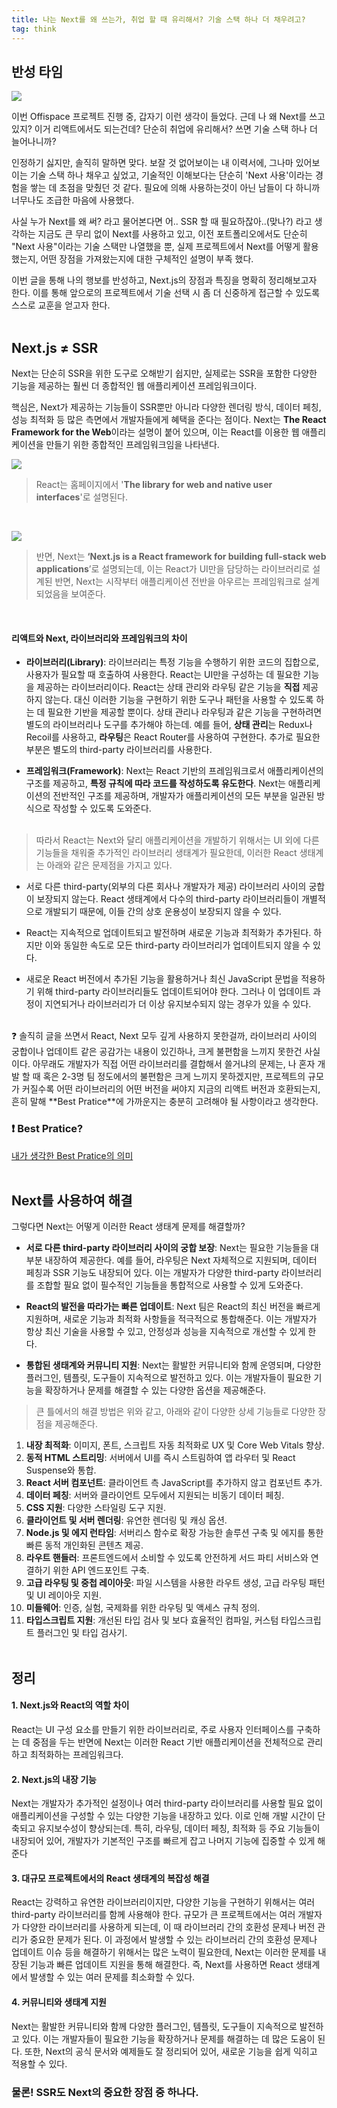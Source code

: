 ```yaml
---
title: 나는 Next를 왜 쓰는가, 취업 할 때 유리해서? 기술 스택 하나 더 채우려고?
tag: think
---
```


## 반성 타임

![](/images/think/why-i-use-next/1.png)

이번 Offispace 프로젝트 진행 중, 갑자기 이런 생각이 들었다. 근데 나 왜 Next를 쓰고 있지? 이거 리액트에서도 되는건데? 단순히 취업에 유리해서? 쓰면 기술 스택 하나 더 늘어나니까?

인정하기 싫지만, 솔직히 말하면 맞다. 보잘 것 없어보이는 내 이력서에, 그나마 있어보이는 기술 스택 하나 채우고 싶었고, 기술적인 이해보다는 단순히 'Next 사용'이라는 경험을 쌓는 데 초점을 맞췄던 것 같다. 필요에 의해 사용하는것이 아닌 남들이 다 하니까 너무나도 조급한 마음에 사용했다.

사실 누가 Next를 왜 써? 라고 물어본다면 어.. SSR 할 때 필요하잖아..(맞나?) 라고 생각하는 지금도 큰 무리 없이 Next를 사용하고 있고, 이전 포트폴리오에서도 단순히 "Next 사용"이라는 기술 스택만 나열했을 뿐, 실제 프로젝트에서 Next를 어떻게 활용했는지, 어떤 장점을 가져왔는지에 대한 구체적인 설명이 부족 했다.

이번 글을 통해 나의 행보를 반성하고, Next.js의 장점과 특징을 명확히 정리해보고자 한다. 이를 통해 앞으로의 프로젝트에서 기술 선택 시 좀 더 신중하게 접근할 수 있도록 스스로 교훈을 얻고자 한다. <br/><br/>

## Next.js ≠ SSR

Next는 단순히 SSR을 위한 도구로 오해받기 쉽지만, 실제로는 SSR을 포함한 다양한 기능을 제공하는 훨씬 더 종합적인 웹 애플리케이션 프레임워크이다.

핵심은, Next가 제공하는 기능들이 SSR뿐만 아니라 다양한 렌더링 방식, 데이터 페칭, 성능 최적화 등 많은 측면에서 개발자들에게 혜택을 준다는 점이다. Next는 **The React Framework for the Web**이라는 설명이 붙어 있으며, 이는 React를 이용한 웹 애플리케이션을 만들기 위한 종합적인 프레임워크임을 나타낸다.

![](/images/think/why-i-use-next/2.png)

> React는 홈페이지에서 '**The library for web and native user interfaces**'로 설명된다.

<br />

![](/images/think/why-i-use-next/3.png)

> 반면, Next는 **‘Next.js is a React framework for building full-stack web applications**’로 설명되는데, 이는 React가 UI만을 담당하는 라이브러리로 설계된 반면, Next는 시작부터 애플리케이션 전반을 아우르는 프레임워크로 설계 되었음을 보여준다.

<br />

#### **리액트와 Next, 라이브러리와 프레임워크의 차이**

- **라이브러리(Library)**: 라이브러리는 특정 기능을 수행하기 위한 코드의 집합으로, 사용자가 필요할 때 호출하여 사용한다. React는 UI만을 구성하는 데 필요한 기능을 제공하는 라이브러리이다. React는 상태 관리와 라우팅 같은 기능을 **직접** 제공하지 않는다. 대신 이러한 기능을 구현하기 위한 도구나 패턴을 사용할 수 있도록 하는 데 필요한 기반을 제공할 뿐이다. 상태 관리나 라우팅과 같은 기능을 구현하려면 별도의 라이브러리나 도구를 추가해야 하는데. 예를 들어, **상태 관리**는 Redux나 Recoil를 사용하고, **라우팅**은 React Router를 사용하여 구현한다. 추가로 필요한 부분은 별도의 third-party 라이브러리를 사용한다.

- **프레임워크(Framework)**: Next는 React 기반의 프레임워크로서 애플리케이션의 구조를 제공하고, **특정 규칙에 따라 코드를 작성하도록 유도한다**. Next는 애플리케이션의 전반적인 구조를 제공하며, 개발자가 애플리케이션의 모든 부분을 일관된 방식으로 작성할 수 있도록 도와준다. <br /> <br />

> 따라서 React는 Next와 달리 애플리케이션을 개발하기 위해서는 UI 외에 다른 기능들을 채워줄 추가적인 라이브러리 생태계가 필요한데, 이러한 React 생태계는 아래와 같은 문제점을 가지고 있다.

- 서로 다른 third-party(외부의 다른 회사나 개발자가 제공) 라이브러리 사이의 궁합이 보장되지 않는다.
  React 생태계에서 다수의 third-party 라이브러리들이 개별적으로 개발되기 때문에, 이들 간의 상호 운용성이
  보장되지 않을 수 있다.

- React는 지속적으로 업데이트되고 발전하며 새로운 기능과 최적화가 추가된다. 하지만 이와 동일한 속도로 모든 third-party 라이브러리가 업데이트되지 않을 수 있다.

- 새로운 React 버전에서 추가된 기능을 활용하거나 최신 JavaScript 문법을 적용하기 위해 third-party 라이브러리들도 업데이트되어야 한다. 그러나 이 업데이트 과정이 지연되거나 라이브러리가 더 이상 유지보수되지 않는 경우가 있을 수 있다.

<br />

<div className="bg-my-gray py-1 px-5 text-base font-medium rounded-xl dark:text-white dark:bg-gray-800">
  ❓ 솔직히 글을 쓰면서 React, Next 모두 깊게 사용하지 못한걸까, 라이브러리 사이의 궁합이나 업데이트
  같은 공감가는 내용이 있긴하나, 크게 불편함을 느끼지 못한건 사실이다. 아무래도 개발자가 직접 어떤
  라이브러리를 결합해서 쓸거냐의 문제는, 나 혼자 개발 할 때 혹은 2-3명 팀 정도에서의 불편함은 크게
  느끼지 못하겠지만, 프로젝트의 규모가 커질수록 어떤 라이브러리의 어떤 버전을 써야지 지금의 리액트
  버전과 호환되는지, 흔히 말해 **Best Pratice**에 가까운지는 충분히 고려해야 될 사항이라고 생각한다.
</div>

### ❗️ Best Pratice?

[내가 생각한 Best Pratice의 의미](https://www.notion.so/Best-Pratice-0f685653365d45f2a85752bb2d4e8b62?pvs=21) <br/><br/>

## Next를 사용하여 해결

그렇다면 Next는 어떻게 이러한 React 생태계 문제를 해결할까?

- **서로 다른 third-party 라이브러리 사이의 궁합 보장**: Next는 필요한 기능들을 대부분 내장하여 제공한다. 예를 들어, 라우팅은 Next 자체적으로 지원되며, 데이터 페칭과 SSR 기능도 내장되어 있다. 이는 개발자가 다양한 third-party 라이브러리를 조합할 필요 없이 필수적인 기능들을 통합적으로 사용할 수 있게 도와준다.

- **React의 발전을 따라가는 빠른 업데이트**: Next 팀은 React의 최신 버전을 빠르게 지원하며, 새로운 기능과 최적화 사항들을 적극적으로 통합해준다. 이는 개발자가 항상 최신 기술을 사용할 수 있고, 안정성과 성능을 지속적으로 개선할 수 있게 한다.

- **통합된 생태계와 커뮤니티 지원**: Next는 활발한 커뮤니티와 함께 운영되며, 다양한 플러그인, 템플릿, 도구들이 지속적으로 발전하고 있다. 이는 개발자들이 필요한 기능을 확장하거나 문제를 해결할 수 있는 다양한 옵션을 제공해준다.

> 큰 틀에서의 해결 방법은 위와 같고, 아래와 같이 다양한 상세 기능들로 다양한 장점을 제공해준다.

1. **내장 최적화**: 이미지, 폰트, 스크립트 자동 최적화로 UX 및 Core Web Vitals 향상.
2. **동적 HTML 스트리밍**: 서버에서 UI를 즉시 스트림하여 앱 라우터 및 React Suspense와 통합.
3. **React 서버 컴포넌트**: 클라이언트 측 JavaScript를 추가하지 않고 컴포넌트 추가.
4. **데이터 페칭**: 서버와 클라이언트 모두에서 지원되는 비동기 데이터 페칭.
5. **CSS 지원**: 다양한 스타일링 도구 지원.
6. **클라이언트 및 서버 렌더링**: 유연한 렌더링 및 캐싱 옵션.
7. **Node.js 및 에지 런타임**: 서버리스 함수로 확장 가능한 솔루션 구축 및 에지를 통한 빠른 동적 개인화된 콘텐츠 제공.
8. **라우트 핸들러**: 프론트엔드에서 소비할 수 있도록 안전하게 서드 파티 서비스와 연결하기 위한 API 엔드포인트 구축.
9. **고급 라우팅 및 중첩 레이아웃**: 파일 시스템을 사용한 라우트 생성, 고급 라우팅 패턴 및 UI 레이아웃 지원.
10. **미들웨어**: 인증, 실험, 국제화를 위한 라우팅 및 액세스 규칙 정의.
11. **타입스크립트 지원**: 개선된 타입 검사 및 보다 효율적인 컴파일, 커스텀 타입스크립트 플러그인 및 타입 검사기. <br/><br/>

## 정리

#### **1. Next.js와 React의 역할 차이**

React는 UI 구성 요소를 만들기 위한 라이브러리로, 주로 사용자 인터페이스를 구축하는 데 중점을 두는 반면에 Next는 이러한 React 기반 애플리케이션을 전체적으로 관리하고 최적화하는 프레임워크다.

#### **2. Next.js의 내장 기능**

Next는 개발자가 추가적인 설정이나 여러 third-party 라이브러리를 사용할 필요 없이 애플리케이션을 구성할 수 있는 다양한 기능을 내장하고 있다. 이로 인해 개발 시간이 단축되고 유지보수성이 향상되는데. 특히, 라우팅, 데이터 페칭, 최적화 등 주요 기능들이 내장되어 있어, 개발자가 기본적인 구조를 빠르게 잡고 나머지 기능에 집중할 수 있게 해준다

#### **3. 대규모 프로젝트에서의 React 생태계의 복잡성 해결**

React는 강력하고 유연한 라이브러리이지만, 다양한 기능을 구현하기 위해서는 여러 third-party 라이브러리를 함께 사용해야 한다. 규모가 큰 프로젝트에서는 여러 개발자가 다양한 라이브러리를 사용하게 되는데, 이 때 라이브러리 간의 호환성 문제나 버전 관리가 중요한 문제가 된다. 이 과정에서 발생할 수 있는 라이브러리 간의 호환성 문제나 업데이트 이슈 등을 해결하기 위해서는 많은 노력이 필요한데, Next는 이러한 문제를 내장된 기능과 빠른 업데이트 지원을 통해 해결한다. 즉, Next를 사용하면 React 생태계에서 발생할 수 있는 여러 문제를 최소화할 수 있다.

#### **4. 커뮤니티와 생태계 지원**

Next는 활발한 커뮤니티와 함께 다양한 플러그인, 템플릿, 도구들이 지속적으로 발전하고 있다. 이는 개발자들이 필요한 기능을 확장하거나 문제를 해결하는 데 많은 도움이 된다. 또한, Next의 공식 문서와 예제들도 잘 정리되어 있어, 새로운 기능을 쉽게 익히고 적용할 수 있다.

### 물론! SSR도 Next의 중요한 장점 중 하나다.
